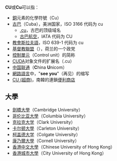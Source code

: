{{selfref|关于维基百科的[[维基百科:用户查核|用户查核]]（CheckUser）管理权限，详见[[WP:CU|WP:CU]]。}}
'''CU'''或'''Cu'''可以指：
* [[銅|銅]]元素的化學符號（Cu）
* [[古巴|古巴]]（Cuba），美洲国家，ISO 3166 代码为 cu
** [[.cu|.cu]]，古巴的顶级域名
** [[古巴航空|古巴航空]]，IATA 代码为 CU
* [[教會斯拉夫語|教會斯拉夫語]]，ISO 639-1 代码为 cu
* [[基督教聯盟|基督教聯盟]]（{{lang-nl|ChristenUnie}}），荷兰的一个政党
* [[控制單元|控制單元]]（Control unit）的简称
* [[CUDA|CUDA]]对象文件的扩展名（.cu）
* [[中国联通|中国联通]]（'''C'''hina '''U'''nicom）
* [[網路語言|網路語言]]中，"'''see you'''"（再见）的缩写
* [[CU_(超商)|CU (超商)]]，南韓的連鎖[[便利商店|便利商店]]

== 大學 ==
* [[劍橋大學|劍橋大學]]（Cambridge University）
* [[哥伦比亚大學|哥伦比亚大學]]（Columbia University）
* [[克拉克大学|克拉克大学]]（Clark University）
* [[卡尔顿大學|卡尔顿大學]]（Carleton University）
* [[柯盖德大学|柯盖德大学]]（Colgate University）
* [[康乃爾大學|康乃爾大學]]（Cornell University）
* [[香港中文大學|香港中文大學]]（Chinese University of Hong Kong）
* [[香港城市大學|香港城市大學]]（City University of Hong Kong）

{{disambig|Cat=二字拉丁字母缩写消歧义}}